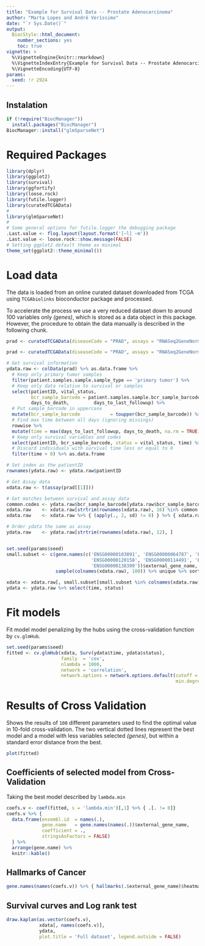 ```yaml
---
title: "Example for Survival Data -- Prostate Adenocarcinoma"
author: "Marta Lopes and André Veríssimo"
date: "`r Sys.Date()`"
output: 
  BiocStyle::html_document:
    number_sections: yes
    toc: true
vignette: >
  %\VignetteEngine{knitr::rmarkdown}
  %\VignetteIndexEntry{Example for Survival Data -- Prostate Adenocarcinoma}
  %\VignetteEncoding{UTF-8}
params:
  seed: !r 2924
--- 
```


## Instalation

```r
if (!require("BiocManager"))
  install.packages("BiocManager")
BiocManager::install("glmSparseNet")
```

# Required Packages

```r
library(dplyr)
library(ggplot2)
library(survival)
library(ggfortify)
library(loose.rock)
library(futile.logger)
library(curatedTCGAData)
#
library(glmSparseNet)
#
# Some general options for futile.logger the debugging package
.Last.value <- flog.layout(layout.format('[~l] ~m'))
.Last.value <- loose.rock::show.message(FALSE)
# Setting ggplot2 default theme as minimal
theme_set(ggplot2::theme_minimal())
```

# Load data

The data is loaded from an online curated dataset downloaded from TCGA using `TCGAbiolinks` bioconductor package and processed.

To accelerate the process we use a very reduced dataset down to around 100 variables only *(genes)*, which is stored as a data object in this package. However, the procedure to obtain the data manually is described in the following chunk.

```r
prad <- curatedTCGAData(diseaseCode = "PRAD", assays = "RNASeq2GeneNorm", FALSE)
```

```r
prad <- curatedTCGAData(diseaseCode = "PRAD", assays = "RNASeq2GeneNorm", FALSE)
```

```r
# Get survival information
ydata.raw <- colData(prad) %>% as.data.frame %>% 
  # Keep only primary tumor samples
  filter(patient.samples.sample.sample_type == 'primary tumor') %>%
  # Keep only data relative to survival or samples
  select(patientID, vital_status, 
         bcr_sample_barcode = patient.samples.sample.bcr_sample_barcode,
         days_to_death,         days_to_last_followup) %>% 
  # Put sample_barcode in uppercase
  mutate(bcr_sample_barcode           = toupper(bcr_sample_barcode)) %>%
  # Find max time between all days (ignoring missings)
  rowwise %>%
  mutate(time = max(days_to_last_followup, days_to_death, na.rm = TRUE)) %>%
  # Keep only survival variables and codes
  select(patientID, bcr_sample_barcode, status = vital_status, time) %>% 
  # Discard individuals with survival time less or equal to 0
  filter(time > 0) %>% as.data.frame

# Set index as the patientID
rownames(ydata.raw) <- ydata.raw$patientID

# Get Assay data
xdata.raw <- t(assay(prad[[1]]))

# Get matches between survival and assay data
common.codes <- ydata.raw$bcr_sample_barcode[ydata.raw$bcr_sample_barcode %in% strtrim(rownames(xdata.raw), 16)]
xdata.raw    <- xdata.raw[strtrim(rownames(xdata.raw), 16) %in% common.codes, ]
xdata.raw    <- xdata.raw %>% { (apply(., 2, sd) != 0) } %>% { xdata.raw[, .] } %>% scale

# Order ydata the same as assay
ydata.raw    <- ydata.raw[strtrim(rownames(xdata.raw), 12), ]


set.seed(params$seed)
small.subset <- c(gene.names(c('ENSG00000103091', 'ENSG00000064787', 'ENSG00000119915', 
                               'ENSG00000120158', 'ENSG00000114491', 'ENSG00000204176', 
                               'ENSG00000138399'))$external_gene_name, 
                  sample(colnames(xdata.raw), 100)) %>% unique %>% sort

xdata <- xdata.raw[, small.subset[small.subset %in% colnames(xdata.raw)]]
ydata <- ydata.raw %>% select(time, status)
```

# Fit models

Fit model model penalizing by the hubs using the cross-validation function by `cv.glmHub`.

```r
set.seed(params$seed)
fitted <- cv.glmHub(xdata, Surv(ydata$time, ydata$status),
                    family  = 'cox',
                    nlambda = 1000,
                    network = 'correlation', 
                    network.options = network.options.default(cutoff = .6, 
                                                              min.degree = .2))
```

# Results of Cross Validation

Shows the results of `100` different parameters used to find the optimal value in 10-fold cross-validation. The two vertical dotted lines represent the best model and a model with less variables selected *(genes)*, but within a standard error distance from the best.

```r
plot(fitted)
```

## Coefficients of selected model from Cross-Validation

Taking the best model described by `lambda.min`

```r
coefs.v <- coef(fitted, s = 'lambda.min')[,1] %>% { .[. != 0]}
coefs.v %>% { 
  data.frame(ensembl.id  = names(.), 
             gene.name   = gene.names(names(.))$external_gene_name, 
             coefficient = .,
             stringsAsFactors = FALSE)
  } %>%
  arrange(gene.name) %>%
  knitr::kable()
```

## Hallmarks of Cancer

```r
gene.names(names(coefs.v)) %>% { hallmarks(.$external_gene_name)$heatmap }
```

## Survival curves and Log rank test

```r
draw.kaplan(as.vector(coefs.v), 
            xdata[, names(coefs.v)], 
            ydata, 
            plot.title = 'Full dataset', legend.outside = FALSE)
```

